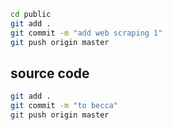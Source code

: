 ```bash
cd public
git add .
git commit -m "add web scraping 1"
git push origin master
```



## source code 

```bash
git add .
git commit -m "to becca"
git push origin master
```